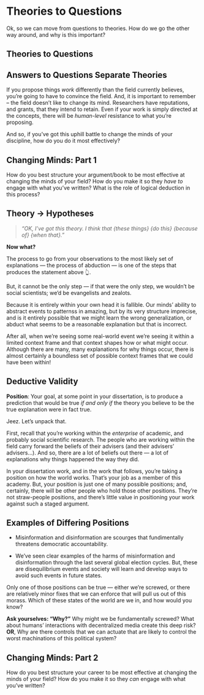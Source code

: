 # Theories to Questions

Ok, so we can move from questions to theories. How do we go the other way around, and why is this important?

::: callout-alert
# Theories to Questions
:::

## Answers to Questions Separate Theories 

If you propose things *work* differently than the field currently believes, you're going to have to convince the field. And, it is important to remember – the field doesn't like to change its mind. Researchers have reputations, and grants, that they intend to retain. Even if your work is simply directed at the concepts, there will be *human-level* resistance to what you're proposing.

And so, if you've got this uphill battle to change the minds of your discipline, how do you do it most effectively?

::: callout-note
## Changing Minds: Part 1

How do you best structure your argument/book to be most effective at changing the minds of your field? How do you make it so they *have* *to* engage with what you've written? What is the role of logical deduction in this process?
:::

## Theory $\rightarrow$ Hypotheses

> *"OK, I've got this theory. I think that {these things} {do this} {because of} {when that}."*

**Now what?**

The process to go from your observations to the most likely set of explanations — the process of abduction — is one of the steps that produces the statement above 👆.

But, it cannot be the only step — if that were the only step, we wouldn't be social scientists; we'd be evangelists and zealots.

Because it is entirely within your own head it is fallible. Our minds' ability to abstract events to patternss in amazing, but by its very structure imprecise, and is it entirely possible that we might learn the wrong generalization, or abduct what seems to be a reasonable explanation but that is incorrect.

After all, when we're seeing some real-world event we're seeing it within a limited context frame and that context shapes how or what might occur. Although there are many, many explanations for why things occur, there is almost certainly a boundless set of possible context frames that we could have been within!

## Deductive Validity 

**Position**: Your goal, at some point in your dissertation, is to produce a prediction that would be true *if and only if* the theory you believe to be the true explanation were in fact true.

Jeez. Let's unpack that.

First, recall that you're working within the *enterprise* of academic, and probably social scientific research. The people who are working within the field carry forward the beliefs of their advisers (and their advisers' advisers...). And so, there are a lot of beliefs out there — a lot of explanations why things happened the way they did.

In your dissertation work, and in the work that follows, you're taking a position on how the world works. That's your job as a member of this academy. But, your position is just one of many possible positions; and, certainly, there will be other people who hold those other positions. They're not straw-people positions, and there's little value in positioning your work against such a staged argument.

::: callout-note
# Examples of Differing Positions 

-   Misinformation and disinformation are scourges that fundimentally threatens democratic accountability.

-   We've seen clear examples of the harms of misinformation and disinformation through the last several global election cycles. But, these are disequilibrium events and society will learn and develop ways to avoid such events in future states.
:::

Only one of those positions can be true — either we're screwed, or there are relatively minor fixes that we can enforce that will pull us out of this morass. Which of these states of the world are we in, and how would you know?

**Ask yourselves: "Why?"** Why might we be fundamentally screwed? What about humans' interactions with decentralized media create this deep risk? **OR**, Why are there controls that we can actuate that are likely to control the worst machinations of this political system?

::: callout-note
## Changing Minds: Part 2

How do you best structure your career to be most effective at changing the minds of your field? How do you make it so they *can* engage with what you've written?
:::
